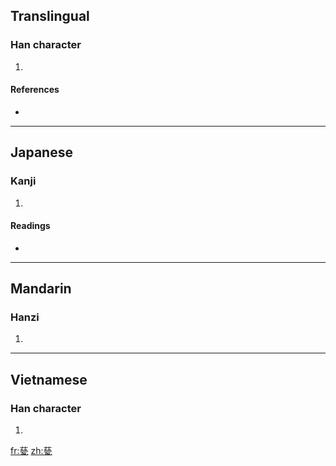 {{also|瓷}}
==Translingual==

===Han character===
{{Han char|rn=98|rad=瓦|as=09|sn=14|four=|canj=廿女戈弓 (TVIN)}}

# {{defn|Han|sort=瓦09}}

====References====
* {{Han ref|kx=0751.111|dkj=21574|hdz=21429.030|uh=7506|ud=29958}}

----

==Japanese==

===Kanji===
{{ja-kanji|grade=|rs=瓦09}}

# {{defn|Japanese}}

====Readings====
* {{ja-readings|on=[[し]] (shi), [[じ]] (ji)|kun=[[かめ]] (kame)|nanori=}}

----

==Mandarin==

===Hanzi===
{{cmn-hanzi|pin=[[cí]] ([[ci2]]), [[ǒu]] ([[ou3]])|wg=tz'u<sup>2</sup>, ou<sup>3</sup>}}

# {{defn|Mandarin|sort=瓦09}}

----

==Vietnamese==

===Han character===
{{vi-hantu|[[từ]]|rs=瓦09}}

# {{defn|Vietnamese|sort=瓦09}}

[[fr:甆]]
[[zh:甆]]
